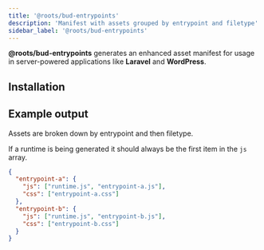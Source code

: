 ```yaml
---
title: '@roots/bud-entrypoints'
description: 'Manifest with assets grouped by entrypoint and filetype'
sidebar_label: '@roots/bud-entrypoints'
---
```




**@roots/bud-entrypoints** generates an enhanced asset manifest for usage in server-powered applications like **Laravel** and **WordPress**.

## Installation

<Install packages="@roots/bud-entrypoints" />

## Example output

Assets are broken down by entrypoint and then filetype.

If a runtime is being generated it should always be the first item in the `js` array.

```json title="entrypoints.json"
{
  "entrypoint-a": {
    "js": ["runtime.js", "entrypoint-a.js"],
    "css": ["entrypoint-a.css"]
  },
  "entrypoint-b": {
    "js": ["runtime.js", "entrypoint-b.js"],
    "css": ["entrypoint-b.css"]
  }
}
```
